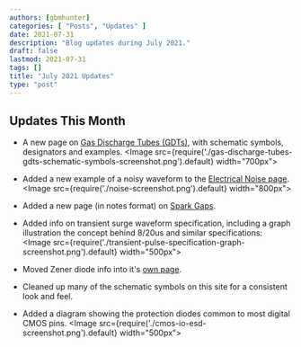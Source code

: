```yaml
---
authors: [gbmhunter]
categories: [ "Posts", "Updates" ]
date: 2021-07-31
description: "Blog updates during July 2021."
draft: false
lastmod: 2021-07-31
tags: []
title: "July 2021 Updates"
type: "post"
---
```


## Updates This Month

* A new page on [Gas Discharge Tubes (GDTs)](/electronics/components/gas-discharge-tubes-gdts/), with schematic symbols, designators and examples.
    <Image src={require('./gas-discharge-tubes-gdts-schematic-symbols-screenshot.png').default} width="700px"></Image>

* Added a new example of a noisy waveform to the [Electrical Noise page](/electronics/circuit-design/electrical-noise/).
    <Image src={require('./noise-screenshot.png').default} width="800px"></Image>

* Added a new page (in notes format) on [Spark Gaps](/electronics/components/spark-gaps/).

* Added info on transient surge waveform specification, including a graph illustration the concept behind 8/20us and similar specifications:
    <Image src={require('./transient-pulse-specification-graph-screenshot.png').default} width="500px"></Image>

* Moved Zener diode info into it's [own page](/electronics/components/diodes/zener-diodes/).

* Cleaned up many of the schematic symbols on this site for a consistent look and feel.

* Added a diagram showing the protection diodes common to most digital CMOS pins.
    <Image src={require('./cmos-io-esd-screenshot.png').default} width="500px"></Image>
